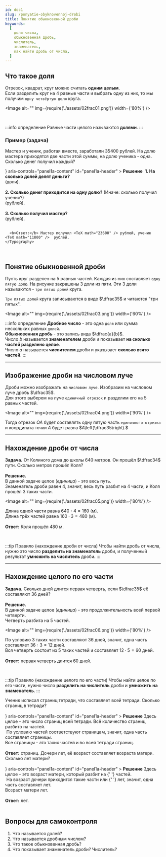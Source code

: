 ```yaml
---
id: doc1
slug: /ponyatie-obyknovennoj-drobi
title: Понятие обыкновенной дроби
keywords:
  [
    доля числа,
    обыкновенная дробь,
    числитель,
    знаменатель,
    как найти дробь от числа,
  ]
---
```



## Что такое доля

Отрезок, квадрат, круг можно считать **одним целым**. <br />
Если разделить круг на 4 равные части и выбрать одну из них, то мы получим `одну четвёртую долю` круга.

<Image alt="" img={require('./assets/02frac01.png')} width={'80%'} />

<br />

:::info определение
Равные части целого называются **долями**.
:::

### Пример (задача)

Мастер и ученик, работая вместе, заработали $35400$ рублей. На долю мастера приходятся две части этой суммы, на долю ученика - одна. Сколько денег получил каждый?

<Accordion>
  <AccordionSummary
    expandIcon={<ExpandMoreIcon />}
    aria-controls="panel1a-content"
    id="panel1a-header"
  >
    <Typography>
      <b>Решение</b>
    </Typography>
  </AccordionSummary>
  <AccordionDetails>
    <Typography>
    <Image alt="" img={require('./assets/02frac02.png')} width={'70%'} />
      <b>1. На сколько долей делят деньги? </b>
      <br />
      <TeX math="2+1=3" /> (доли). <br /> <br />
      <b>2. Сколько денег приходится на одну долю?</b> (Иначе: сколько получил ученик?)<br />
      <TeX math="35400:3 =11800" />(рублей). <br /> <br />
       <b> 3. Сколько получил мастер? </b> <br />
       <TeX math="11800 \cdot 2 =23600" /> (рублей).<br /> <br />
       
      <b>Ответ:</b> Мастер получил <TeX math="23600" /> рублей, ученик <TeX math="11800" />  рублей.
    </Typography>

  </AccordionDetails>
</Accordion>

<br />

## Понятие обыкновенной дроби

Пусть круг разделен на $5$ равных частей. Каждая из них составляет `одну пятую долю`. На рисунке закрашены $3$ доли из пяти. Эти $3$ доли называются - `три пятых долей` круга.

`Три пятых долей` круга записываются в виде $\dfrac35$ и читаются "три пятых".

<Image alt="" img={require('./assets/02frac03.png')} width={'60%'} />

:::info определение
**Дробное число** - это одна `доля` или сумма нескольких равных `долей`.<br/>
**Обыкновенная дробь** - это запись вида $\dfrac{a}{b}$. <br />
Число $b$ называется **знаменателем** дроби и показывает **на сколько частей разделено целое**. <br />
Число $a$ называется **числителем** дроби и указывает **сколько взято частей**.
:::

<hr />

## Изображение дроби на числовом луче

Дроби можно изображать на `числовом луче`. Изобразим на числовом луче дробь $\dfrac35$. <br />
Для этого выберем на луче `единичный отрезок` и разделим его на $5$ равных частей.<br />

<Image alt="" img={require('./assets/02frac04.png')} width={'90%'} />

Тогда отрезок $OA$ будет составлять одну пятую часть `единичного отрезка` и координата точки $A$ будет равна $A\left(\dfrac35\right).$ <hr />

## Нахождение дроби от числа

**Задача.** От Колиного дома до школы $640$ метров. Он прошёл $\dfrac34$ пути. Сколько метров прошёл Коля?<br /><br />
**Решение.**<br />
В данной задаче целое (_единица_) - это весь путь. <br />
Знаменатель дроби равен $4$, значит, весь путь разбит на $4$ части, и Коля прошёл $3$ таких части. <br/>

<Image alt="" img={require('./assets/02frac05.png')} width={'80%'} />

Длина одной части равна $640:4=160$ (м). <br />
Длина трёх частей равна $160 \cdot 3 =480$ (м).<br /><br />
**Ответ:** Коля прошёл $480$ м.

<br />

:::tip Правило (нахождение дроби от числа)
Чтобы найти дробь от числа, нужно это число **разделить на знаменатель** дроби, и полученный результат **умножить на числитель** дроби.
:::

<hr />

## Нахождение целого по его части

**Задача.** Сколько дней длится первая четверть, если $\dfrac35$ её составляют $36$ дней?<br /><br />
**Решение.**<br />
В данной задаче целое (_единица_) - это продолжительность всей первой четверти. <br />
Четверть разбита на $5$ частей. <br/>

<Image alt="" img={require('./assets/02frac06.png')} width={'80%'} />

По условию $3$ таких части составляют $36$ дней, значит, одна часть составляет $36:3=12$ дней. <br />
Вся четверть состоит из $5$ таких частей и составляет $12 \cdot 5 =60$ дней. <br /><br />
**Ответ:** первая четверть длится $60$ дней.

<br />

:::tip Правило (нахождение целого по его части)
Чтобы найти целое по его части, нужно число **разделить на числитель** дроби и **умножить на знаменатель**.
:::

<Tabs>
  <TabItem value="Пример 1" label="Пример №1" default>
 Ученик исписал  <TeX math="10"  /> страниц тетради, что составляет  <TeX math="\dfrac56"  /> всей тетради. Сколько страниц в тетради? <br /><br />

<Accordion>
  <AccordionSummary
    expandIcon={<ExpandMoreIcon />}
    aria-controls="panel1a-content"
    id="panel1a-header"
  >
    <Typography>
      <b>Решение</b>
    </Typography>
  </AccordionSummary>
  <AccordionDetails>
    <Typography>
      Здесь целое - это число страниц всей тетради. Всё количество страниц разбито на <TeX math="6" />  частей. <br />
      <Image alt="" img={require('./assets/02frac09.png')} width={'80%'} />
      По условию <TeX math="5" /> частей соответствуют <TeX math="10" /> страницам, значит,  одна часть составляет <TeX math="10 :5 =2" /> страницы. <br/>
      Все страницы - это <TeX math="6" /> таких частей и во всей тетради <TeX math="2 \cdot 6=12" /> страниц.
      <br /><br />
      <b>Ответ:</b> <TeX math="12" /> страниц.
    </Typography>

  </AccordionDetails>
</Accordion>

  </TabItem>
<TabItem value="Пример №2" label="Пример №2">
  Дочери <TeX math="12" />  лет, её возраст составляет <TeX math="\dfrac25" /> возраста матери. Сколько лет матери? <br /><br />

<Accordion>
  <AccordionSummary
    expandIcon={<ExpandMoreIcon />}
    aria-controls="panel1a-content"
    id="panel1a-header"
  >
    <Typography>
      <b>Решение</b>
    </Typography>
  </AccordionSummary>
  <AccordionDetails>
    <Typography>
      Здесь целое - это возраст матери, который разбит на <TeX math="5" />{' '}
      частей.
      <br />
      <Image alt="" img={require('./assets/02frac10.png')} width={'80%'} />
      На возраст дочери приходится <TeX math="2" /> такие части или <TeX math="12" />{' '}
      лет, значит, одна часть составляет <TeX math="12:2=6" /> лет. <br />
      Возраст матери <TeX math="6 \cdot 5 =30" /> лет.
      <br />
      <br />
      <b>Ответ:</b> <TeX math="30" /> лет.
    </Typography>
  </AccordionDetails>
</Accordion>

  </TabItem>
  </Tabs>

<br />
<br />



## Вопросы для самоконтроля

1. Что называется долей?
2. Что называется дробным числом?
3. Что такое обыкновенная дробь?
4. Что показывает знаменатель дроби? Числитель?
